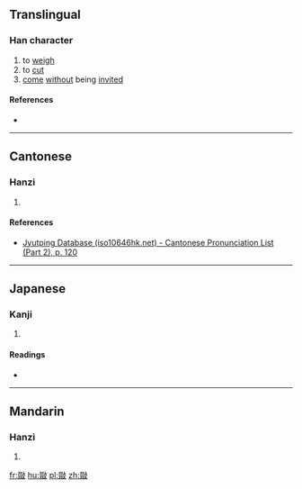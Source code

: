 {{also|敪}}
==Translingual==

===Han character===
{{Han char|rn=66|rad=攴|as=08|sn=12|four=|canj=水水水水水 (EEEEE)|ids=⿰[[叕]][[攴]]}}

# to [[weigh]]
# to [[cut]]
# [[come]] [[without]] being [[invite]]d

====References====
* {{Han ref|kx=0472.170|dkj=13251|dj=0825.040|hdz=21465.130|uh=6560|ud=25952}}

----

==Cantonese==

===Hanzi===
{{yue-hanzi|jyut=[[zyut3]], [[dyut3]]|y=jyut3, dyut3}}

# {{defn|lang=yue|sort=攴08}}

====References====
*[http://www.iso10646hk.net/jp/document/download.jsp Jyutping Database (iso10646hk.net) - Cantonese Pronunciation List (Part 2), p. 120]

----

==Japanese==

===Kanji===
{{ja-kanji|grade=|rs=攴08}}

# {{defn|lang=ja|sort=攴08}}

====Readings====
* {{ja-readings|on=[[たつ]] (tatsu), [[たち]] (tachi), [[せつ]] (setsu), [[せち]] (sechi)|kun=[[はかる]] (hakaru)}}

----

==Mandarin==

===Hanzi===
{{cmn-hanzi|pin=[[duō]] ([[duo1]])|wg=to<sup>1</sup>}}

# {{defn|lang=cmn|sort=攴08}}

[[fr:敠]]
[[hu:敠]]
[[pl:敠]]
[[zh:敠]]